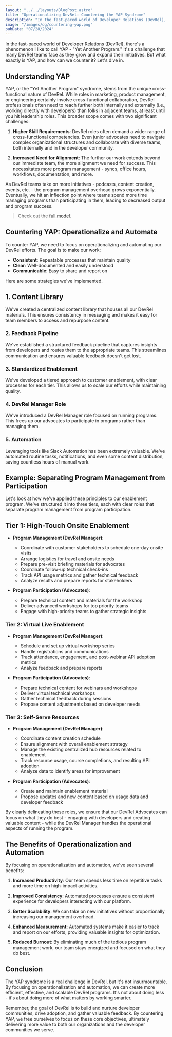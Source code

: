 ```yaml
---
layout: "../../layouts/BlogPost.astro"
title: "Operationalizing DevRel: Countering the YAP Syndrome"
description: "In the fast-paced world of Developer Relations (DevRel), there's a phenomenon I like to call YAP - Yet Another Program. It's a challenge that many DevRel teams face as they grow and expand their initiatives. But what exactly is YAP, and how can we counter it? Let's dive in."
image: "/images/og/countering-yap.png"
pubDate: "07/28/2024"
---
```


In the fast-paced world of Developer Relations (DevRel), there's a phenomenon I like to call YAP - "Yet Another Program." It's a challenge that many DevRel teams face as they grow and expand their initiatives. But what exactly is YAP, and how can we counter it? Let's dive in.

## Understanding YAP

YAP, or the "Yet Another Program" syndrome, stems from the unique cross-functional nature of DevRel. While roles in marketing, product management, or engineering certainly involve cross-functional collaboration, DevRel professionals often need to reach further both internally and externally (i.e., working directly with developers) than folks in adjacent teams, at least until you hit leadership roles. This broader scope comes with two significant challenges:

1. **Higher Skill Requirements**: DevRel roles often demand a wider range of cross-functional competencies. Even junior advocates need to navigate complex organizational structures and collaborate with diverse teams, both internally and in the developer community.

2. **Increased Need for Alignment**: The further our work extends beyond our immediate team, the more alignment we need for success. This necessitates more program management - syncs, office hours, workflows, documentation, and more.

As DevRel teams take on more initiatives - podcasts, content creation, events, etc. - the program management overhead grows exponentially. Eventually, we hit an inflection point where teams spend more time managing programs than participating in them, leading to decreased output and program success.

> Check out the [full model](/explaining-the-yap-model).

## Countering YAP: Operationalize and Automate

To counter YAP, we need to focus on operationalizing and automating our DevRel efforts. The goal is to make our work:

- **Consistent**: Repeatable processes that maintain quality
- **Clear**: Well-documented and easily understood
- **Communicable**: Easy to share and report on

Here are some strategies we've implemented.

## 1. Content Library

We've created a centralized content library that houses all our DevRel materials. This ensures consistency in messaging and makes it easy for team members to access and repurpose content.

### 2. Feedback Pipeline

We've established a structured feedback pipeline that captures insights from developers and routes them to the appropriate teams. This streamlines communication and ensures valuable feedback doesn't get lost.

### 3. Standardized Enablement

We've developed a tiered approach to customer enablement, with clear processes for each tier. This allows us to scale our efforts while maintaining quality.

### 4. DevRel Manager Role

We've introduced a DevRel Manager role focused on running programs. This frees up our advocates to participate in programs rather than managing them.

### 5. Automation

Leveraging tools like Slack Automation has been extremely valuable. We've automated routine tasks, notifications, and even some content distribution, saving countless hours of manual work.

## Example: Separating Program Management from Participation

Let's look at how we've applied these principles to our enablement program. We've structured it into three tiers, each with clear roles that separate program management from program participation.

## Tier 1: High-Touch Onsite Enablement

- **Program Management (DevRel Manager)**:
  - Coordinate with customer stakeholders to schedule one-day onsite visits
  - Arrange logistics for travel and onsite needs
  - Prepare pre-visit briefing materials for advocates
  - Coordinate follow-up technical check-ins
  - Track API usage metrics and gather technical feedback
  - Analyze results and prepare reports for stakeholders

- **Program Participation (Advocates)**:
  - Prepare technical content and materials for the workshop
  - Deliver advanced workshops for top priority teams
  - Engage with high-priority teams to gather strategic insights

### Tier 2: Virtual Live Enablement

- **Program Management (DevRel Manager)**:
  - Schedule and set up virtual workshop series
  - Handle registrations and communications
  - Track attendance, engagement, and post-webinar API adoption metrics
  - Analyze feedback and prepare reports

- **Program Participation (Advocates)**:
  - Prepare technical content for webinars and workshops
  - Deliver virtual technical workshops
  - Gather technical feedback during sessions
  - Propose content adjustments based on developer needs

### Tier 3: Self-Serve Resources

- **Program Management (DevRel Manager)**:
  - Coordinate content creation schedule
  - Ensure alignment with overall enablement strategy
  - Manage the existing centralized hub resources related to enablement
  - Track resource usage, course completions, and resulting API adoption
  - Analyze data to identify areas for improvement

- **Program Participation (Advocates)**:
  - Create and maintain enablement material
  - Propose updates and new content based on usage data and developer feedback

By clearly delineating these roles, we ensure that our DevRel Advocates can focus on what they do best - engaging with developers and creating valuable content - while the DevRel Manager handles the operational aspects of running the program.

## The Benefits of Operationalization and Automation

By focusing on operationalization and automation, we've seen several benefits:

1. **Increased Productivity**: Our team spends less time on repetitive tasks and more time on high-impact activities.

2. **Improved Consistency**: Automated processes ensure a consistent experience for developers interacting with our platform.

3. **Better Scalability**: We can take on new initiatives without proportionally increasing our management overhead.

4. **Enhanced Measurement**: Automated systems make it easier to track and report on our efforts, providing valuable insights for optimization.

5. **Reduced Burnout**: By eliminating much of the tedious program management work, our team stays energized and focused on what they do best.

## Conclusion

The YAP syndrome is a real challenge in DevRel, but it's not insurmountable. By focusing on operationalization and automation, we can create more efficient, effective, and scalable DevRel programs. It's not about doing less - it's about doing more of what matters by working smarter.

Remember, the goal of DevRel is to build and nurture developer communities, drive adoption, and gather valuable feedback. By countering YAP, we free ourselves to focus on these core objectives, ultimately delivering more value to both our organizations and the developer communities we serve.
